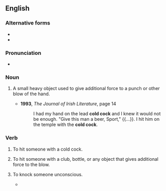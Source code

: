 {{also|coldcock|cold-cock}}
==English==

===Alternative forms===
* {{l|en|coldcock}}
* {{l|en|cold-cock}}

===Pronunciation===
* {{audio|En-au-cold cock.ogg|Audio (AU)|lang=en}}

===Noun===
{{en-noun}}

# {{lb|en|slang}} A small heavy object used to give additional force to a punch or other blow of the hand.
#* '''1993''', ''The Journal of Irish Literature'', page 14
#*: I had my hand on the lead '''cold cock''' and I knew it would not be enough. "Give this man a beer, Sport," {{...}}. I hit him on the temple with the '''cold cock'''.

===Verb===
{{en-verb}}

# {{lb|en|slang}} To hit someone with a cold cock.
# {{lb|en|slang}} To hit someone with a club, bottle, or any object that gives additional force to the blow.
# {{lb|en|slang}} To knock someone unconscious.
#* {{quote-text|lang=en|year=1992|author=Ken Kesey|title=Sailor Song|page=153|passage="I can't believe it. You '''cold-cocked''' the big stud." "He blindsided and '''cold-cocked''' him," Greer said proudly.}}